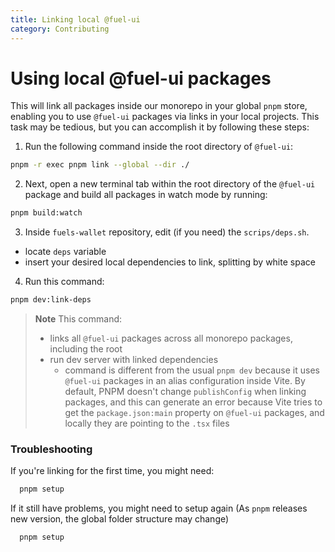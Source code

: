 ```yaml
---
title: Linking local @fuel-ui
category: Contributing
---
```


# Using local @fuel-ui packages

This will link all packages inside our monorepo in your global `pnpm` store, enabling you to use `@fuel-ui` packages via links in your local projects. This task may be tedious, but you can accomplish it by following these steps:

1. Run the following command inside the root directory of `@fuel-ui`:

```sh
pnpm -r exec pnpm link --global --dir ./
```

2. Next, open a new terminal tab within the root directory of the `@fuel-ui` package and build all packages in watch mode by running:

```sh
pnpm build:watch
```

3. Inside `fuels-wallet` repository, edit (if you need) the `scrips/deps.sh`.

- locate `deps` variable
- insert your desired local dependencies to link, splitting by white space

4. Run this command:

```sh
pnpm dev:link-deps
```

> **Note**
> This command:
>
> - links all `@fuel-ui` packages across all monorepo packages, including the root
> - run dev server with linked dependencies
>   - command is different from the usual `pnpm dev` because it uses `@fuel-ui` packages in an alias configuration inside Vite. By default, PNPM doesn't change `publishConfig` when linking packages, and this can generate an error because Vite tries to get the `package.json:main` property on `@fuel-ui` packages, and locally they are pointing to the `.tsx` files

### Troubleshooting

If you're linking for the first time, you might need:

```sh
  pnpm setup
```

If it still have problems, you might need to setup again (As `pnpm` releases new version, the global folder structure may change)

```sh
  pnpm setup
```

